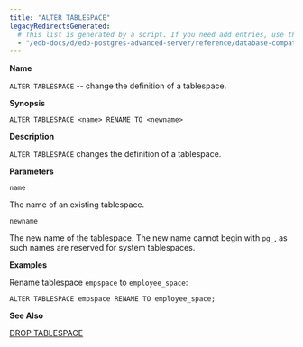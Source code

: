```yaml
---
title: "ALTER TABLESPACE"
legacyRedirectsGenerated:
  # This list is generated by a script. If you need add entries, use the `legacyRedirects` key.
  - "/edb-docs/d/edb-postgres-advanced-server/reference/database-compatibility-for-oracle-developers-reference-guide/9.6/Database_Compatibility_for_Oracle_Developers_Reference_Guide.1.028.html"
---
```


<div id="alter_tablespace" class="registered_link"></div>

**Name**

`ALTER TABLESPACE` -- change the definition of a tablespace.

**Synopsis**

```text
ALTER TABLESPACE <name> RENAME TO <newname>
```

**Description**

`ALTER TABLESPACE` changes the definition of a tablespace.

**Parameters**

`name`

 The name of an existing tablespace.

`newname`

 The new name of the tablespace. The new name cannot begin with `pg_`, as such names are reserved for system tablespaces.

**Examples**

Rename tablespace `empspace` to `employee_space`:

```text
ALTER TABLESPACE empspace RENAME TO employee_space;
```

**See Also**

[DROP TABLESPACE](58_drop_tablespace/#drop_tablespace)
